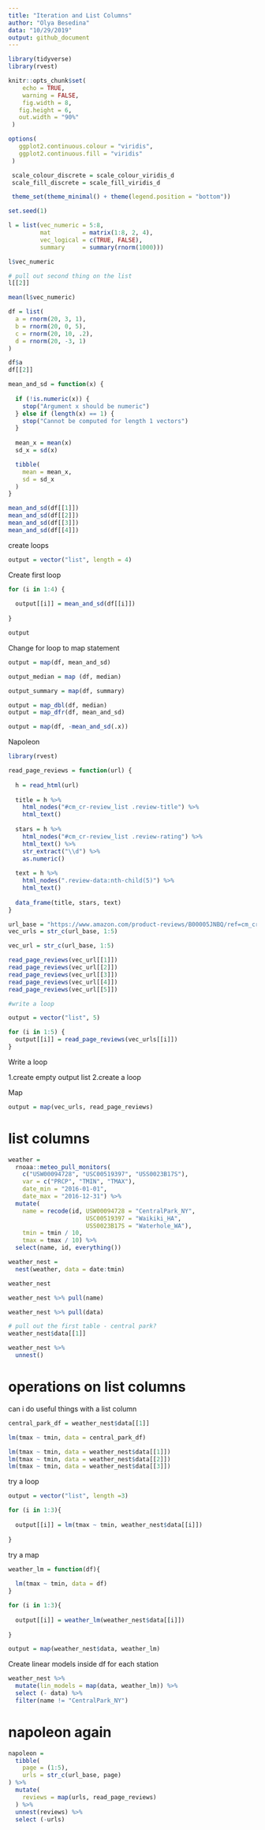 ```yaml
---
title: "Iteration and List Columns"
author: "Olya Besedina"
data: "10/29/2019"
output: github_document
---
```

  
```r
library(tidyverse)
library(rvest)

knitr::opts_chunk$set(
 	echo = TRUE,
 	warning = FALSE,
 	fig.width = 8, 
   fig.height = 6,
   out.width = "90%"
 )

options(
   ggplot2.continuous.colour = "viridis",
   ggplot2.continuous.fill = "viridis"
 )

 scale_colour_discrete = scale_colour_viridis_d
 scale_fill_discrete = scale_fill_viridis_d

 theme_set(theme_minimal() + theme(legend.position = "bottom"))
```


```r

set.seed(1)

l = list(vec_numeric = 5:8,
         mat         = matrix(1:8, 2, 4),
         vec_logical = c(TRUE, FALSE),
         summary     = summary(rnorm(1000)))
```

```r
l$vec_numeric

# pull out second thing on the list
l[[2]]

mean(l$vec_numeric)

```

```r
df = list(
  a = rnorm(20, 3, 1),
  b = rnorm(20, 0, 5),
  c = rnorm(20, 10, .2),
  d = rnorm(20, -3, 1)
)

df$a
df[[2]]

```

```r
mean_and_sd = function(x) {
  
  if (!is.numeric(x)) {
    stop("Argument x should be numeric")
  } else if (length(x) == 1) {
    stop("Cannot be computed for length 1 vectors")
  }
  
  mean_x = mean(x)
  sd_x = sd(x)

  tibble(
    mean = mean_x, 
    sd = sd_x
  )
}
```

```r
mean_and_sd(df[[1]])
mean_and_sd(df[[2]])
mean_and_sd(df[[3]])
mean_and_sd(df[[4]])
```

create loops 

```r
output = vector("list", length = 4)

```

Create first loop

```r
for (i in 1:4) {
  
  output[[i]] = mean_and_sd(df[[i]])
  
}

output
```

Change for loop to map statement 

```r
output = map(df, mean_and_sd)

output_median = map (df, median)

output_summary = map(df, summary)

output = map_dbl(df, median)
output = map_dfr(df, mean_and_sd)
```

```r
output = map(df, -mean_and_sd(.x))

```

Napoleon
```r
library(rvest)

read_page_reviews = function(url) {
  
  h = read_html(url)
  
  title = h %>%
    html_nodes("#cm_cr-review_list .review-title") %>%
    html_text()
  
  stars = h %>%
    html_nodes("#cm_cr-review_list .review-rating") %>%
    html_text() %>%
    str_extract("\\d") %>%
    as.numeric()
  
  text = h %>%
    html_nodes(".review-data:nth-child(5)") %>%
    html_text()
  
  data_frame(title, stars, text)
}

```

```r
url_base = "https://www.amazon.com/product-reviews/B00005JNBQ/ref=cm_cr_arp_d_viewopt_rvwer?ie=UTF8&reviewerType=avp_only_reviews&sortBy=recent&pageNumber="
vec_urls = str_c(url_base, 1:5)

vec_url = str_c(url_base, 1:5)

read_page_reviews(vec_url[[1]])
read_page_reviews(vec_url[[2]])
read_page_reviews(vec_url[[3]])
read_page_reviews(vec_url[[4]])
read_page_reviews(vec_url[[5]])

#write a loop

output = vector("list", 5)

for (i in 1:5) {
  output[[i]] = read_page_reviews(vec_urls[[i]])
}
```

Write a loop

1.create empty output list
2.create a loop

Map

```r
output = map(vec_urls, read_page_reviews)
```

# list columns

```r
weather = 
  rnoaa::meteo_pull_monitors(
    c("USW00094728", "USC00519397", "USS0023B17S"),
    var = c("PRCP", "TMIN", "TMAX"), 
    date_min = "2016-01-01",
    date_max = "2016-12-31") %>%
  mutate(
    name = recode(id, USW00094728 = "CentralPark_NY", 
                      USC00519397 = "Waikiki_HA",
                      USS0023B17S = "Waterhole_WA"),
    tmin = tmin / 10,
    tmax = tmax / 10) %>%
  select(name, id, everything())
```

```r
weather_nest = 
  nest(weather, data = date:tmin)

weather_nest

weather_nest %>% pull(name)

weather_nest %>% pull(data)

# pull out the first table - central park?
weather_nest$data[[1]]

```

```r
weather_nest %>% 
  unnest()
```

# operations on list columns
can i do useful things with a list column

```r
central_park_df = weather_nest$data[[1]]

lm(tmax ~ tmin, data = central_park_df)

lm(tmax ~ tmin, data = weather_nest$data[[1]])
lm(tmax ~ tmin, data = weather_nest$data[[2]])
lm(tmax ~ tmin, data = weather_nest$data[[3]])
```

try a loop

```r
output = vector("list", length =3)

for (i in 1:3){
  
  output[[i]] = lm(tmax ~ tmin, weather_nest$data[[i]])
  
}
```

try a map

```r
weather_lm = function(df){
  
  lm(tmax ~ tmin, data = df)
}

for (i in 1:3){
  
  output[[i]] = weather_lm(weather_nest$data[[i]])
  
}

output = map(weather_nest$data, weather_lm)
```

Create linear models inside df for each station

```r
weather_nest %>% 
  mutate(lin_models = map(data, weather_lm)) %>% 
  select (- data) %>% 
  filter(name != "CentralPark_NY")
```

# napoleon again

```r
napoleon = 
  tibble(
    page = (1:5),
    urls = str_c(url_base, page)
) %>% 
  mutate(
    reviews = map(urls, read_page_reviews)
  ) %>% 
  unnest(reviews) %>% 
  select (-urls)

```












